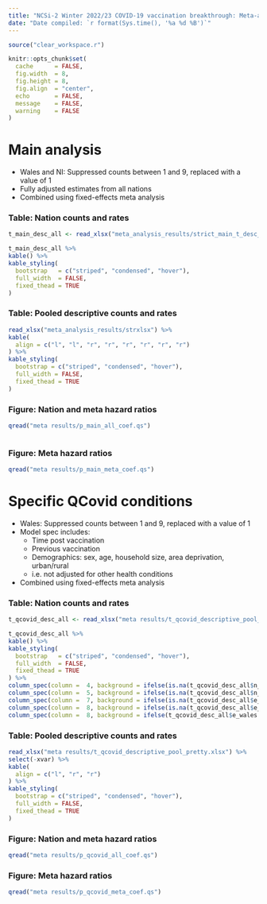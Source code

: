 ```yaml
---
title: "NCSi-2 Winter 2022/23 COVID-19 vaccination breakthrough: Meta-analysis"
date: "Date compiled: `r format(Sys.time(), '%a %d %B')`"
---
```


```r
source("clear_workspace.r")

knitr::opts_chunk$set(
  cache      = FALSE,
  fig.width  = 8,
  fig.height = 8,
  fig.align  = "center",
  echo       = FALSE,
  message    = FALSE,
  warning    = FALSE
)
```

<style>
.table-hover > tbody > tr:hover { 
  background-color: #fdf7e2;
}
</style>


# Main analysis

- Wales and NI: Suppressed counts between 1 and 9, replaced with a value of 1
- Fully adjusted estimates from all nations
- Combined using fixed-effects meta analysis

### Table: Nation counts and rates

```r
t_main_desc_all <- read_xlsx("meta_analysis_results/strict_main_t_desc_all.xlsx")

t_main_desc_all %>% 
kable() %>% 
kable_styling(
  bootstrap   = c("striped", "condensed", "hover"),
  full_width  = FALSE,
  fixed_thead = TRUE
)
```


### Table: Pooled descriptive counts and rates

```r
read_xlsx("meta_analysis_results/strxlsx") %>% 
kable(
  align = c("l", "l", "r", "r", "r", "r", "r", "r")
) %>% 
kable_styling(
  bootstrap = c("striped", "condensed", "hover"),
  full_width = FALSE,
  fixed_thead = TRUE
)
```


### Figure: Nation and meta hazard ratios

```r
qread("meta results/p_main_all_coef.qs")



```

### Figure: Meta hazard ratios

```r
qread("meta results/p_main_meta_coef.qs")
```

# Specific QCovid conditions

- Wales: Suppressed counts between 1 and 9, replaced with a value of 1
- Model spec includes:
  - Time post vaccination
  - Previous vaccination
  - Demographics: sex, age, household size, area deprivation, urban/rural
  - i.e. not adjusted for other health conditions
- Combined using fixed-effects meta analysis

### Table: Nation counts and rates

```r
t_qcovid_desc_all <- read_xlsx("meta results/t_qcovid_descriptive_pool_check.xlsx")

t_qcovid_desc_all %>% 
kable() %>% 
kable_styling(
  bootstrap   = c("striped", "condensed", "hover"),
  full_width  = FALSE,
  fixed_thead = TRUE
) %>% 
column_spec(column =  4, background = ifelse(is.na(t_qcovid_desc_all$n_scotland), "orange", "")) %>% 
column_spec(column =  5, background = ifelse(is.na(t_qcovid_desc_all$n_wales),    "orange", "")) %>% 
column_spec(column =  7, background = ifelse(is.na(t_qcovid_desc_all$e_scotland), "orange", "")) %>% 
column_spec(column =  8, background = ifelse(is.na(t_qcovid_desc_all$e_wales),    "orange", "")) %>%
column_spec(column =  8, background = ifelse(t_qcovid_desc_all$e_wales == 1,      "yellow", ""))
```


### Table: Pooled descriptive counts and rates

```r
read_xlsx("meta results/t_qcovid_descriptive_pool_pretty.xlsx") %>% 
select(-xvar) %>% 
kable(
  align = c("l", "r", "r")
) %>% 
kable_styling(
  bootstrap = c("striped", "condensed", "hover"),
  full_width = FALSE,
  fixed_thead = TRUE
)
```

### Figure: Nation and meta hazard ratios

```r
qread("meta results/p_qcovid_all_coef.qs")
```

### Figure: Meta hazard ratios

```r
qread("meta results/p_qcovid_meta_coef.qs")
```